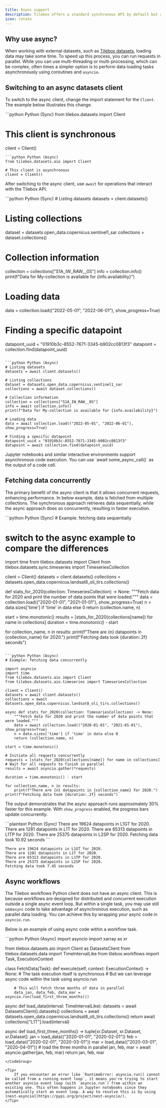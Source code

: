 ```yaml
---
title: Async support
description: Tilebox offers a standard synchronous API by default but also provides an async client option when needed.
icon: rotate
---
```


## Why use async?

When working with external datasets, such as [Tilebox datasets](/datasets/timeseries), loading data may take some time. To speed up this process, you can run requests in parallel. While you can use multi-threading or multi-processing, which can be complex, often times a simpler option is to perform data loading tasks asynchronously using coroutines and `asyncio`.

## Switching to an async datasets client

To switch to the async client, change the import statement for the `Client`. The example below illustrates this change.

<CodeGroup>
```python Python (Sync)
from tilebox.datasets import Client

# This client is synchronous
client = Client()
```
```python Python (Async)
from tilebox.datasets.aio import Client

# This client is asynchronous
client = Client()
```
</CodeGroup>

After switching to the async client, use `await` for operations that interact with the Tilebox API.

<CodeGroup>
```python Python (Sync)
# Listing datasets
datasets = client.datasets()

# Listing collections
dataset = datasets.open_data.copernicus.sentinel1_sar
collections = dataset.collections()

# Collection information
collection = collections["S1A_IW_RAW__0S"]
info = collection.info()
print(f"Data for My-collection is available for {info.availability}")

# Loading data
data = collection.load(("2022-05-01", "2022-06-01"), show_progress=True)

# Finding a specific datapoint
datapoint_uuid = "01910b3c-8552-7671-3345-b902cc0813f3"
datapoint = collection.find(datapoint_uuid)
```

```python Python (Async)
# Listing datasets
datasets = await client.datasets()

# Listing collections
dataset = datasets.open_data.copernicus.sentinel1_sar
collections = await dataset.collections()

# Collection information
collection = collections["S1A_IW_RAW__0S"]
info = await collection.info()
print(f"Data for My-collection is available for {info.availability}")

# Loading data
data = await collection.load(("2022-05-01", "2022-06-01"), show_progress=True)

# Finding a specific datapoint
datapoint_uuid = "01910b3c-8552-7671-3345-b902cc0813f3"
datapoint = await collection.find(datapoint_uuid)
```
</CodeGroup>

<Note>
  Jupyter notebooks and similar interactive environments support asynchronous code execution. You can use
  `await some_async_call()` as the output of a code cell.
</Note>

## Fetching data concurrently

The primary benefit of the async client is that it allows concurrent requests, enhancing performance.
In below example, data is fetched from multiple collections. The synchronous approach retrieves data sequentially, while the async approach does so concurrently, resulting in faster execution.

<CodeGroup>
```python Python (Sync)
# Example: fetching data sequentially

# switch to the async example to compare the differences
import time
from tilebox.datasets import Client
from tilebox.datasets.sync.timeseries import TimeseriesCollection

client = Client()
datasets = client.datasets()
collections = datasets.open_data.copernicus.landsat8_oli_tirs.collections()

def stats_for_2020(collection: TimeseriesCollection) -> None:
    """Fetch data for 2020 and print the number of data points that were loaded."""
    data = collection.load(("2020-01-01", "2021-01-01"), show_progress=True)
    n = data.sizes['time'] if 'time' in data else 0
    return (collection.name, n)

start = time.monotonic()
results = [stats_for_2020(collections[name]) for name in collections]
duration = time.monotonic() - start

for collection_name, n in results:
    print(f"There are {n} datapoints in {collection_name} for 2020.")
print(f"Fetching data took {duration:.2f} seconds")
```

```python Python (Async)
# Example: fetching data concurrently

import asyncio
import time
from tilebox.datasets.aio import Client
from tilebox.datasets.aio.timeseries import TimeseriesCollection

client = Client()
datasets = await client.datasets()
collections = await datasets.open_data.copernicus.landsat8_oli_tirs.collections()

async def stats_for_2020(collection: TimeseriesCollection) -> None:
    """Fetch data for 2020 and print the number of data points that were loaded."""
    data = await collection.load(("2020-01-01", "2021-01-01"), show_progress=True)
    n = data.sizes['time'] if 'time' in data else 0
    return (collection.name, n)

start = time.monotonic()

# Initiate all requests concurrently
requests = [stats_for_2020(collections[name]) for name in collections]
# Wait for all requests to finish in parallel
results = await asyncio.gather(*requests)

duration = time.monotonic() - start

for collection_name, n in results:
    print(f"There are {n} datapoints in {collection_name} for 2020.")
print(f"Fetching data took {duration:.2f} seconds")
```
</CodeGroup>

The output demonstrates that the async approach runs approximately 30% faster for this example. With `show_progress` enabled, the progress bars update concurrently.

<CodeGroup>
```plaintext Python (Sync)
There are 19624 datapoints in L1GT for 2020.
There are 1281 datapoints in L1T for 2020.
There are 65313 datapoints in L1TP for 2020.
There are 25375 datapoints in L2SP for 2020.
Fetching data took 10.92 seconds
```

```plaintext Python (Async)
There are 19624 datapoints in L1GT for 2020.
There are 1281 datapoints in L1T for 2020.
There are 65313 datapoints in L1TP for 2020.
There are 25375 datapoints in L2SP for 2020.
Fetching data took 7.45 seconds
```
</CodeGroup>

## Async workflows

The Tilebox workflows Python client does not have an async client. This is because workflows are designed for distributed and concurrent execution outside a single async event loop. But within a single task, you may use still use`async` code to take advantage of asynchronous execution, such as parallel data loading. You can achieve this by wrapping your async code in `asyncio.run`.

Below is an example of using async code within a workflow task.

<CodeGroup>
```python Python (Async)
import asyncio
import xarray as xr

from tilebox.datasets.aio import Client as DatasetsClient
from tilebox.datasets.data import TimeIntervalLike
from tilebox.workflows import Task, ExecutionContext

class FetchData(Task):
    def execute(self, context: ExecutionContext) -> None:
        # The task execution itself is synchronous
        # But we can leverage async code within the task using asyncio.run

        # This will fetch three months of data in parallel
        data_jan, data_feb, data_mar = asyncio.run(load_first_three_months())
        
async def load_data(interval: TimeIntervalLike):
    datasets = await DatasetsClient().datasets()
    collections = await datasets.open_data.copernicus.landsat8_oli_tirs.collections()
    return await collections["L1T"].load(interval)

async def load_first_three_months() -> tuple[xr.Dataset, xr.Dataset, xr.Dataset]:
    jan = load_data(("2020-01-01", "2020-02-01"))
    feb = load_data(("2020-02-01", "2020-03-01"))
    mar = load_data(("2020-03-01", "2020-04-01"))
    # load the three months in parallel
    jan, feb, mar = await asyncio.gather(jan, feb, mar)
    return jan, feb, mar
```
</CodeGroup>

<Tip>
    If you encounter an error like `RuntimeError: asyncio.run() cannot be called from a running event loop`, it means you're trying to start another asyncio event loop (with `asyncio.run`) from within an existing one. This often happens in Jupyter notebooks since they automatically start an event loop. A way to resolve this is by using [nest-asyncio](https://pypi.org/project/nest-asyncio/).
</Tip>

